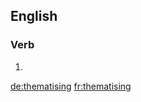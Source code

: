 
==English==

===Verb===
{{head|en|present participle}}

# {{present participle of|thematise|lang=en|nocat=1}}

[[de:thematising]]
[[fr:thematising]]